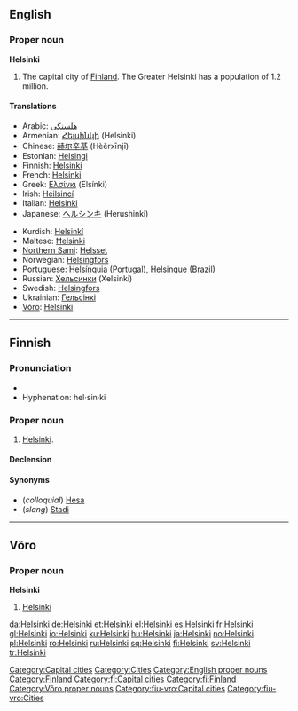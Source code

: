 {{wikipedia}}
==English==

===Proper noun===
'''Helsinki'''

# The capital city of [[Finland]]. The Greater Helsinki has a population of 1.2 million.

====Translations====
{{trans-top|the capital city of Finland}}
* Arabic: [[هلسنكي]]
* Armenian: [[Հելսինկի]] (Helsinki)
* Chinese: [[赫尔辛基]] (Hèěrxīnjī)
* Estonian: [[Helsingi]]
* Finnish: [[#Finnish|Helsinki]]
* French: [[#French|Helsinki]]
* Greek: [[Ελσίνκι]] (Elsínki) {{n}}
* Irish: [[Heilsincí]]
* Italian: [[#Italian|Helsinki]] {{f}}
* Japanese: [[ヘルシンキ]] (Herushinki)
{{trans-mid}}
* Kurdish: [[Helsinkî]] {{f}}
* Maltese: [[Ħelsinki]]
* [[Northern Sami]]: [[Helsset]]
* Norwegian: [[Helsingfors]]
* Portuguese: [[Helsínquia]] ([[Portugal]]), [[Helsinque]] ([[Brazil]])
* Russian: [[Хельсинки]] (Xelsinki)
* Swedish: [[Helsingfors]]
* Ukrainian: [[Гельсiнкi]]
* [[Võro]]: [[#Võro|Helsinki]]
{{trans-bottom}}

[[Category:Capital cities]]
[[Category:Cities]]
[[Category:English proper nouns]]
[[Category:Finland]]

----

==Finnish==
{{wikipedia|lang=fi}}

===Pronunciation===
* {{IPA|lang=fi|[ˈhelsiŋki]}}
* Hyphenation: hel·sin·ki

===Proper noun===
{{infl|fi|proper noun}}

# [[#English|Helsinki]].

====Declension====
{{fi-decl-tuoli|Helsi|nk|ng|ä|np=1}}

====Synonyms====
* (''colloquial'') [[Hesa]]
* (''slang'') [[Stadi]]

[[Category:fi:Capital cities]]
[[Category:fi:Finland]]

----

==Võro==

===Proper noun===
'''Helsinki'''

# [[#English|Helsinki]]

[[Category:Võro proper nouns]]
[[Category:fiu-vro:Capital cities]]
[[Category:fiu-vro:Cities]]

[[da:Helsinki]]
[[de:Helsinki]]
[[et:Helsinki]]
[[el:Helsinki]]
[[es:Helsinki]]
[[fr:Helsinki]]
[[gl:Helsinki]]
[[io:Helsinki]]
[[ku:Helsinki]]
[[hu:Helsinki]]
[[ja:Helsinki]]
[[no:Helsinki]]
[[pl:Helsinki]]
[[ro:Helsinki]]
[[ru:Helsinki]]
[[sq:Helsinki]]
[[fi:Helsinki]]
[[sv:Helsinki]]
[[tr:Helsinki]]